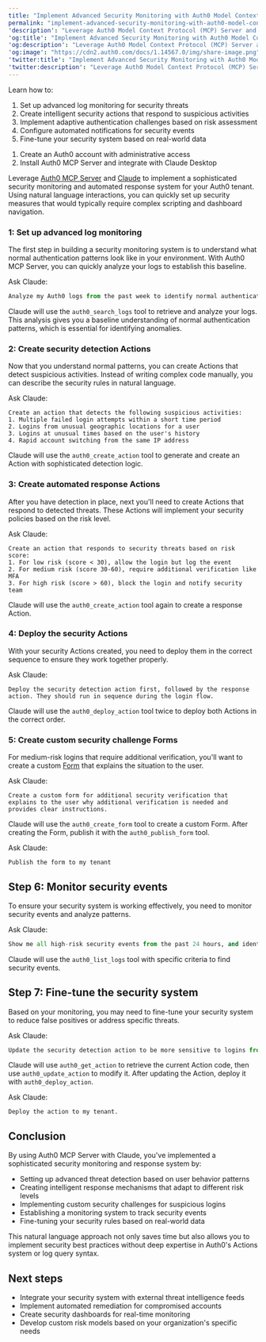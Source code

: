 ---
title: "Implement Advanced Security Monitoring with Auth0 Model Context Protocol (MCP) Server"
permalink: "implement-advanced-security-monitoring-with-auth0-model-context-protocol-mcp"
'description': "Leverage Auth0 Model Context Protocol (MCP) Server and Claude to implement a sophisticated security monitoring and automated response system."
'og:title': "Implement Advanced Security Monitoring with Auth0 Model Context Protocol (MCP) Server"
'og:description': "Leverage Auth0 Model Context Protocol (MCP) Server and Claude to implement a sophisticated security monitoring and automated response system."
'og:image': "https://cdn2.auth0.com/docs/1.14567.0/img/share-image.png"
'twitter:title': "Implement Advanced Security Monitoring with Auth0 Model Context Protocol (MCP) Server"
'twitter:description': "Leverage Auth0 Model Context Protocol (MCP) Server and Claude to implement a sophisticated security monitoring and automated response system."
---

<Card title="Overview">

Learn how to:

1. Set up advanced log monitoring for security threats
2. Create intelligent security actions that respond to suspicious activities
3. Implement adaptive authentication challenges based on risk assessment
4. Configure automated notifications for security events
5. Fine-tune your security system based on real-world data

</Card>

<Card title="Before you start">

1. Create an Auth0 account with administrative access
2. Install Auth0 MCP Server and integrate with Claude Desktop

</Card>

Leverage [Auth0 MCP Server](/ja-jp/get-started/auth0-mcp-server) and [Claude](https://claude.ai/) to implement a sophisticated security monitoring and automated response system for your Auth0 tenant. Using natural language interactions, you can quickly set up security measures that would typically require complex scripting and dashboard navigation.

### 1: Set up advanced log monitoring

The first step in building a security monitoring system is to understand what normal authentication patterns look like in your environment. With Auth0 MCP Server, you can quickly analyze your logs to establish this baseline.

Ask Claude:

```python lines
Analyze my Auth0 logs from the past week to identify normal authentication patterns. Look for common IP ranges, devices, browsers, and time-of-day patterns.
```

Claude will use the `auth0_search_logs` tool to retrieve and analyze your logs. This analysis gives you a baseline understanding of normal authentication patterns, which is essential for identifying anomalies.

### 2: Create security detection Actions

Now that you understand normal patterns, you can create Actions that detect suspicious activities. Instead of writing complex code manually, you can describe the security rules in natural language.

Ask Claude:

``` lines
Create an action that detects the following suspicious activities:
1. Multiple failed login attempts within a short time period
2. Logins from unusual geographic locations for a user
3. Logins at unusual times based on the user's history
4. Rapid account switching from the same IP address
```

Claude will use the `auth0_create_action` tool to generate and create an Action with sophisticated detection logic.

### 3: Create automated response Actions

After you have detection in place, next you'll need to create Actions that respond to detected threats. These Actions will implement your security policies based on the risk level.

Ask Claude:

``` lines
Create an action that responds to security threats based on risk score:
1. For low risk (score < 30), allow the login but log the event
2. For medium risk (score 30-60), require additional verification like MFA
3. For high risk (score > 60), block the login and notify security team
```

Claude will use the `auth0_create_action` tool again to create a response Action.

### 4: Deploy the security Actions

With your security Actions created, you need to deploy them in the correct sequence to ensure they work together properly.

Ask Claude:

``` lines
Deploy the security detection action first, followed by the response action. They should run in sequence during the login flow.
```

Claude will use the `auth0_deploy_action` tool twice to deploy both Actions in the correct order.

### 5: Create custom security challenge Forms

For medium-risk logins that require additional verification, you'll want to create a custom [Form](/ja-jp/customize/forms) that explains the situation to the user.

Ask Claude:

``` lines
Create a custom form for additional security verification that explains to the user why additional verification is needed and provides clear instructions.
```

Claude will use the `auth0_create_form` tool to create a custom Form. After creating the Form, publish it with the `auth0_publish_form` tool.

Ask Claude:

``` lines
Publish the form to my tenant
```

## Step 6: Monitor security events

To ensure your security system is working effectively, you need to monitor security events and analyze patterns.

Ask Claude:

```python lines
Show me all high-risk security events from the past 24 hours, and identify any patterns or trends, using score-based categorization.
```

Claude will use the `auth0_list_logs` tool with specific criteria to find security events.

## Step 7: Fine-tune the security system

Based on your monitoring, you may need to fine-tune your security system to reduce false positives or address specific threats.

Ask Claude:

```python lines
Update the security detection action to be more sensitive to logins from Russia and China, and less sensitive to unusual login times for users in the IT department.
```

Claude will use `auth0_get_action` to retrieve the current Action code, then use `auth0_update_action` to modify it. After updating the Action, deploy it with `auth0_deploy_action`.

Ask Claude:

``` lines
Deploy the action to my tenant.
```

## Conclusion

By using Auth0 MCP Server with Claude, you've implemented a sophisticated security monitoring and response system by:

* Setting up advanced threat detection based on user behavior patterns
* Creating intelligent response mechanisms that adapt to different risk levels
* Implementing custom security challenges for suspicious logins
* Establishing a monitoring system to track security events
* Fine-tuning your security rules based on real-world data

This natural language approach not only saves time but also allows you to implement security best practices without deep expertise in Auth0's Actions system or log query syntax.

## Next steps

* Integrate your security system with external threat intelligence feeds
* Implement automated remediation for compromised accounts
* Create security dashboards for real-time monitoring
* Develop custom risk models based on your organization's specific needs